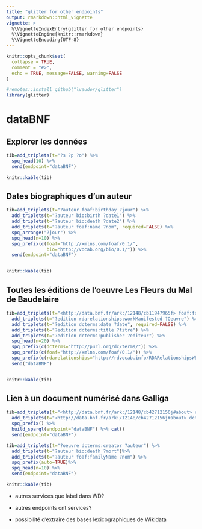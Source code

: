 ```yaml
---
title: "glitter for other endpoints"
output: rmarkdown::html_vignette
vignette: >
  %\VignetteIndexEntry{glitter for other endpoints}
  %\VignetteEngine{knitr::rmarkdown}
  %\VignetteEncoding{UTF-8}
---
```


```r
knitr::opts_chunk$set(
  collapse = TRUE,
  comment = "#>",
  echo = TRUE, message=FALSE, warning=FALSE
)
```

```r
#remotes::install_github("lvaudor/glitter")
library(glitter)
```

# dataBNF

## Explorer les données

```r
tib=add_triplets(t="?s ?p ?o") %>% 
  spq_head(10) %>% 
  send(endpoint="dataBNF")

knitr::kable(tib)
```

## Dates biographiques d'un auteur

```r
tib=add_triplets(t="?auteur foaf:birthday ?jour") %>% 
  add_triplets(t="?auteur bio:birth ?date1") %>% 
  add_triplets(t="?auteur bio:death ?date2") %>% 
  add_triplets(t="?auteur foaf:name ?nom", required=FALSE) %>% 
  spq_arrange("?jour") %>% 
  spq_head(n=10) %>% 
  spq_prefix(c(foaf="http://xmlns.com/foaf/0.1/",
               bio="http://vocab.org/bio/0.1/")) %>% 
  send(endpoint="dataBNF")


knitr::kable(tib)
```

## Toutes les éditions de l'oeuvre Les Fleurs du Mal de Baudelaire

```r
tib=add_triplets(t="<http://data.bnf.fr/ark:/12148/cb11947965f> foaf:focus ?Oeuvre") %>% 
  add_triplets(t="?edition rdarelationships:workManifested ?Oeuvre") %>% 
  add_triplets(t="?edition dcterms:date ?date", required=FALSE) %>% 
  add_triplets(t="?edition dcterms:title ?titre") %>% 
  add_triplets(t="?edition dcterms:publisher ?editeur") %>% 
  spq_head(n=20) %>% 
  spq_prefix(c(dcterms="http://purl.org/dc/terms/")) %>% 
  spq_prefix(c(foaf="http://xmlns.com/foaf/0.1/")) %>% 
  spq_prefix(c(rdarelationships="http://rdvocab.info/RDARelationshipsWEMI/")) %>% 
  send("dataBNF")


knitr::kable(tib)
```

## Lien à un document numérisé dans Galliga

```r
tib=add_triplets(t="<http://data.bnf.fr/ark:/12148/cb42712156j#about> rdarelationships:electronicReproduction ?URLGallica") %>% 
  add_triplets(t="<http://data.bnf.fr/ark:/12148/cb42712156j#about> dcterms:title ?title") %>% 
  spq_prefix() %>% 
  build_sparql(endpoint="dataBNF") %>% cat()
  send(endpoint="dataBNF")
```




```r
tib=add_triplets(t="?oeuvre dcterms:creator ?auteur") %>% 
  add_triplets(t="?auteur bio:death ?mort")%>%
  add_triplets(t="?auteur foaf:familyName ?nom") %>%
  spq_prefix(auto=TRUE)%>%
  spq_head(n=10) %>% 
  send(endpoint="dataBNF")

knitr::kable(tib)
```

- autres services que label dans WD?
- autres endpoints ont services?

- possibilité d'extraire des bases lexicographiques de Wikidata

